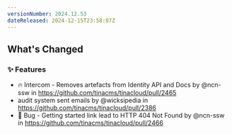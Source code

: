 ```yaml
---
versionNumber: 2024.12.53
dateReleased: 2024-12-15T23:58:07Z
---
```


<!-- Release notes generated using configuration in .github/release.yml at main -->

## What's Changed
### ✨ Features
* 🔥 Intercom - Removes artefacts from Identity API and Docs by @ncn-ssw in https://github.com/tinacms/tinacloud/pull/2465
* audit system sent emails by @wicksipedia in https://github.com/tinacms/tinacloud/pull/2386
* 🐛 Bug - Getting started link lead to HTTP 404 Not Found by @ncn-ssw in https://github.com/tinacms/tinacloud/pull/2466



